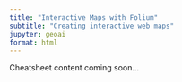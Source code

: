 ```yaml
---
title: "Interactive Maps with Folium"
subtitle: "Creating interactive web maps"
jupyter: geoai
format: html
---
```


Cheatsheet content coming soon...
